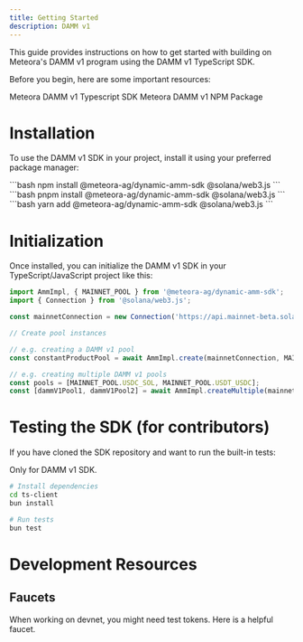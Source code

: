 ```yaml
---
title: Getting Started
description: DAMM v1
---
```


This guide provides instructions on how to get started with building on Meteora's DAMM v1 program using the DAMM v1 TypeScript SDK. 

Before you begin, here are some important resources:

<CardGroup cols={2}>
  <Card title="DAMM v1 Typescript SDK" icon="node-js" iconType="solid" href="https://github.com/MeteoraAg/damm-v1-sdk">
    Meteora DAMM v1 Typescript SDK
  </Card>
  <Card title="DAMM v1 NPM Package" icon="npm" iconType="solid" href="https://www.npmjs.com/package/@meteora-ag/dynamic-amm-sdk">
    Meteora DAMM v1 NPM Package
  </Card>
</CardGroup>

# Installation

To use the DAMM v1 SDK in your project, install it using your preferred package manager:

<Tabs>
  <Tab title="npm">
    ```bash
    npm install @meteora-ag/dynamic-amm-sdk @solana/web3.js
    ```
  </Tab>
  <Tab title="pnpm">
    ```bash
    pnpm install @meteora-ag/dynamic-amm-sdk @solana/web3.js
    ```
  </Tab>
  <Tab title="yarn">
    ```bash
    yarn add @meteora-ag/dynamic-amm-sdk @solana/web3.js
    ```
  </Tab>
</Tabs>

# Initialization

Once installed, you can initialize the DAMM v1 SDK in your TypeScript/JavaScript project like this:

```typescript
import AmmImpl, { MAINNET_POOL } from '@meteora-ag/dynamic-amm-sdk';
import { Connection } from '@solana/web3.js';

const mainnetConnection = new Connection('https://api.mainnet-beta.solana.com');

// Create pool instances

// e.g. creating a DAMM v1 pool
const constantProductPool = await AmmImpl.create(mainnetConnection, MAINNET_POOL.USDC_SOL);

// e.g. creating multiple DAMM v1 pools
const pools = [MAINNET_POOL.USDC_SOL, MAINNET_POOL.USDT_USDC];
const [dammV1Pool1, dammV1Pool2] = await AmmImpl.createMultiple(mainnetConnection, pools);
```

# Testing the SDK (for contributors)

If you have cloned the SDK repository and want to run the built-in tests:

<Note>Only for DAMM v1 SDK.</Note>

```bash
# Install dependencies
cd ts-client
bun install

# Run tests
bun test
```

# Development Resources

## Faucets

<CardGroup cols={1}>
  <Card title="Devnet Faucet" icon="faucet" href="https://faucet.raccoons.dev/">
    <p>When working on devnet, you might need test tokens. Here is a helpful faucet.</p>
  </Card>
</CardGroup>